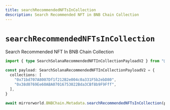 ```yaml
---
title: searchRecommendedNFTsInCollection
description: Search Recommended NFT in BNB Chain Collection
---
```


# `searchRecommendedNFTsInCollection`

Search Recommended NFT In BNB Chain Collection

```ts
import { type SearchSolanaRecommendedNFTInCollectionPayloadV2 } from "@usemirrorworld/web3.js"

const payload: SearchSolanaRecommendedNFTInCollectionPayloadV2 = {
  collections: [
    "0x71bd707A8007Df1f212B2e004c0a331F5b2ebD80",
    "0x38d0769Ee60ABA07016753022Bda3CBf8b9F9Fff",
  ],
}

await mirrorworld.BNBChain.Metadata.searchRecommendedNFTsInCollection(payload)
```
